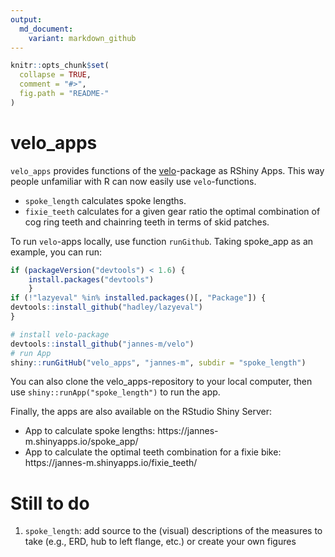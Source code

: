 ```yaml
---
output:
  md_document:
    variant: markdown_github
---
```


<!-- README.md is generated from README.Rmd. Please edit that file -->

```r
knitr::opts_chunk$set(
  collapse = TRUE,
  comment = "#>",
  fig.path = "README-"
)
```
# velo_apps
`velo_apps` provides functions of the [velo](https://github.com/jannes-m/velo)-package as RShiny Apps. This way people unfamiliar with R can now easily use `velo`-functions.

* `spoke_length` calculates spoke lengths.
* `fixie_teeth` calculates for a given gear ratio the optimal combination of cog ring teeth and chainring teeth in terms of skid patches.


To run `velo`-apps locally, use function `runGithub`. Taking spoke_app as an example, you can run:
```r
if (packageVersion("devtools") < 1.6) {
    install.packages("devtools")    
    }
if (!"lazyeval" %in% installed.packages()[, "Package"]) {
devtools::install_github("hadley/lazyeval")  
}

# install velo-package
devtools::install_github("jannes-m/velo")
# run App
shiny::runGitHub("velo_apps", "jannes-m", subdir = "spoke_length")
```

You can also clone the velo_apps-repository to your local computer, then use `shiny::runApp("spoke_length")` to run the app.

Finally, the apps are also available on the RStudio Shiny Server:

- App to calculate spoke lengths: https://jannes-m.shinyapps.io/spoke_app/
- App to calculate the optimal teeth combination for a fixie bike: https://jannes-m.shinyapps.io/fixie_teeth/


# Still to do

1. `spoke_length`: add source to the (visual) descriptions of the measures to take (e.g., ERD, hub to left flange, etc.) or create your own figures


